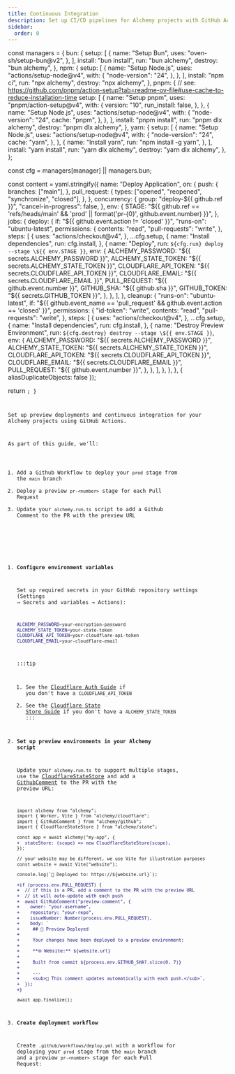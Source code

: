```yaml
---
title: Continuous Integration
description: Set up CI/CD pipelines for Alchemy projects with GitHub Actions, automated deployments, and PR previews.
sidebar:
  order: 0
---
```



  const managers = {
    bun: {
      setup: [
        {
          name: "Setup Bun",
          uses: "oven-sh/setup-bun@v2",
        },
      ],
      install: "bun install",
      run: "bun alchemy",
      destroy: "bun alchemy",
    },
    npm: {
      setup: [
        {
          name: "Setup Node.js",
          uses: "actions/setup-node@v4",
          with: {
            "node-version": "24",
          },
        },
      ],
      install: "npm ci",
      run: "npx alchemy",
      destroy: "npx alchemy",
    },
    pnpm: {
      // see: https://github.com/pnpm/action-setup?tab=readme-ov-file#use-cache-to-reduce-installation-time
      setup: [
        {
          name: "Setup pnpm",
          uses: "pnpm/action-setup@v4",
          with: {
            version: "10",
            run_install: false,
          },
        },
        {
          name: "Setup Node.js",
          uses: "actions/setup-node@v4",
          with: {
            "node-version": "24",
            cache: "pnpm",
          },
        },
      ],
      install: "pnpm install",
      run: "pnpm dlx alchemy",
      destroy: "pnpm dlx alchemy",
    },
    yarn: {
      setup: [
        {
          name: "Setup Node.js",
          uses: "actions/setup-node@v4",
          with: {
            "node-version": "24",
            cache: "yarn",
          },
        },
        {
          name: "Install yarn",
          run: "npm install -g yarn",
        },
      ],
      install: "yarn install",
      run: "yarn dlx alchemy",
      destroy: "yarn dlx alchemy",
    },
  };

  const cfg = managers[manager] || managers.bun;

  const content = yaml.stringify({
    name: "Deploy Application",
    on: {
      push: {
        branches: ["main"],
      },
      pull_request: {
        types: ["opened", "reopened", "synchronize", "closed"],
      },
    },
    concurrency: {
      group: "deploy-${{ github.ref }}",
      "cancel-in-progress": false,
    },
    env: {
      STAGE:
        "${{ github.ref == 'refs/heads/main' && 'prod' || format('pr-{0}', github.event.number) }}",
    },
    jobs: {
      deploy: {
        if: "${{ github.event.action != 'closed' }}",
        "runs-on": "ubuntu-latest",
        permissions: {
          contents: "read",
          "pull-requests": "write",
        },
        steps: [
          {
            uses: "actions/checkout@v4",
          },
          ...cfg.setup,
          {
            name: "Install dependencies",
            run: cfg.install,
          },
          {
            name: "Deploy",
            run: `${cfg.run} deploy --stage \${{ env.STAGE }}`,
            env: {
              ALCHEMY_PASSWORD: "${{ secrets.ALCHEMY_PASSWORD }}",
              ALCHEMY_STATE_TOKEN: "${{ secrets.ALCHEMY_STATE_TOKEN }}",
              CLOUDFLARE_API_TOKEN: "${{ secrets.CLOUDFLARE_API_TOKEN }}",
              CLOUDFLARE_EMAIL: "${{ secrets.CLOUDFLARE_EMAIL }}",
              PULL_REQUEST: "${{ github.event.number }}",
              GITHUB_SHA: "${{ github.sha }}",
              GITHUB_TOKEN: "${{ secrets.GITHUB_TOKEN }}",
            },
          },
        ],
      },
      cleanup: {
        "runs-on": "ubuntu-latest",
        if: "${{ github.event_name == 'pull_request' && github.event.action == 'closed' }}",
        permissions: {
          "id-token": "write",
          contents: "read",
          "pull-requests": "write",
        },
        steps: [
          {
            uses: "actions/checkout@v4",
          },
          ...cfg.setup,
          {
            name: "Install dependencies",
            run: cfg.install,
          },
          {
            name: "Destroy Preview Environment",
            run: `${cfg.destroy} destroy --stage \${{ env.STAGE }}`,
            env: {
              ALCHEMY_PASSWORD: "${{ secrets.ALCHEMY_PASSWORD }}",
              ALCHEMY_STATE_TOKEN: "${{ secrets.ALCHEMY_STATE_TOKEN }}",
              CLOUDFLARE_API_TOKEN: "${{ secrets.CLOUDFLARE_API_TOKEN }}",
              CLOUDFLARE_EMAIL: "${{ secrets.CLOUDFLARE_EMAIL }}",
              PULL_REQUEST: "${{ github.event.number }}",
            },
          },
        ],
      },
    },
  }, { aliasDuplicateObjects: false });

  return <Code lang="yaml" code={content} />;
}

Set up preview deployments and continuous integration for your Alchemy projects using GitHub Actions.

As part of this guide, we'll:
1. Add a Github Workflow to deploy your `prod` stage from the `main` branch
2. Deploy a preview `pr-<number>` stage for each Pull Request
3. Update your `alchemy.run.ts` script to add a Github Comment to the PR with the preview URL

<Steps>

1. **Configure environment variables**

   Set up required secrets in your GitHub repository settings (Settings → Secrets and variables → Actions):

   ```bash
   ALCHEMY_PASSWORD=your-encryption-password
   ALCHEMY_STATE_TOKEN=your-state-token
   CLOUDFLARE_API_TOKEN=your-cloudflare-api-token
   CLOUDFLARE_EMAIL=your-cloudflare-email
   ```

   :::tip
   1. See the [Cloudflare Auth Guide](/guides/cloudflare) if you don't have a `CLOUDFLARE_API_TOKEN`
   2. See the [Cloudflare State Store Guide](/guides/cloudflare-state-store) if you don't have a `ALCHEMY_STATE_TOKEN`
   :::

2. **Set up preview environments in your Alchemy script**

   Update your `alchemy.run.ts` to support multiple stages, use the [CloudflareStateStore](/guides/cloudflare-state-store) and add a [GithubComment](/providers/github/comment) to the PR with the preview URL:

   ```diff lang='ts'
   import alchemy from "alchemy";
   import { Worker, Vite } from "alchemy/cloudflare";
   import { GitHubComment } from "alchemy/github";
   import { CloudflareStateStore } from "alchemy/state";
   
   const app = await alchemy("my-app", {
   +  stateStore: (scope) => new CloudflareStateStore(scope),
   });
   
   // your website may be different, we use Vite for illustration purposes
   const website = await Vite("website");
   
   console.log(`🚀 Deployed to: https://${website.url}`);

   +if (process.env.PULL_REQUEST) {
   +  // if this is a PR, add a comment to the PR with the preview URL
   +  // it will auto-update with each push
   +  await GitHubComment("preview-comment", {
   +    owner: "your-username",
   +    repository: "your-repo",
   +    issueNumber: Number(process.env.PULL_REQUEST),
   +    body: `
   +     ## 🚀 Preview Deployed
   +
   +     Your changes have been deployed to a preview environment:
   +
   +     **🌐 Website:** ${website.url}
   +
   +     Built from commit ${process.env.GITHUB_SHA?.slice(0, 7)}
   +
   +     ---
   +     <sub>🤖 This comment updates automatically with each push.</sub>`,
   +  });
   +}
   
   await app.finalize();
   ```

3. **Create deployment workflow**

   Create `.github/workflows/deploy.yml` with a workflow for deploying your `prod` stage from the `main` branch and a preview `pr-<number>` stage for each Pull Request:

   <Tabs syncKey="pkgManager">
     <TabItem label="bun">
       <DeployWorkflow manager="bun" />
     </TabItem>
     <TabItem label="npm">
       <DeployWorkflow manager="npm" />
     </TabItem>
     <TabItem label="pnpm">
       <DeployWorkflow manager="pnpm" />
     </TabItem>
     <TabItem label="yarn">
       <DeployWorkflow manager="yarn" />
     </TabItem>
   </Tabs>

</Steps>
